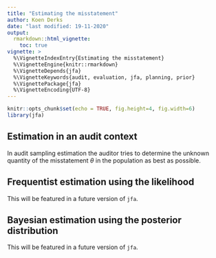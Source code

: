 ```yaml
---
title: "Estimating the misstatement"
author: Koen Derks
date: "last modified: 19-11-2020"
output: 
  rmarkdown::html_vignette:
    toc: true
vignette: >
  %\VignetteIndexEntry{Estimating the misstatement}
  %\VignetteEngine{knitr::rmarkdown}
  %\VignetteDepends{jfa}
  %\VignetteKeywords{audit, evaluation, jfa, planning, prior}
  %\VignettePackage{jfa}
  %\VignetteEncoding{UTF-8}
---
```


```r
knitr::opts_chunk$set(echo = TRUE, fig.height=4, fig.width=6)
library(jfa)
```

## Estimation in an audit context

In audit sampling estimation the auditor tries to determine the unknown quantity of the misstatement $\theta$ in the population as best as possible. 

## Frequentist estimation using the likelihood

This will be featured in a future version of `jfa`.

## Bayesian estimation using the posterior distribution

This will be featured in a future version of `jfa`.